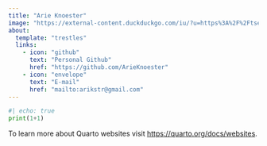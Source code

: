 ```yaml
---
title: "Arie Knoester"
image: "https://external-content.duckduckgo.com/iu/?u=https%3A%2F%2Ftse1.mm.bing.net%2Fth%3Fid%3DOIP.1w9b4VQjxrI3ZPHI-3BEnAHaGU%26pid%3DApi&f=1&ipt=7db95433e99bc834bbeee7b3caf46278dded84ef2af0b6176e4d7a40949404c4&ipo=images"
about:
  template: "trestles"
  links:
    - icon: "github"
      text: "Personal Github"
      href: "https://github.com/ArieKnoester"
    - icon: "envelope"
      text: "E-mail"
      href: "mailto:arikstr@gmail.com"
---
```


```python
#| echo: true
print(1+1)
```


To learn more about Quarto websites visit <https://quarto.org/docs/websites>.
